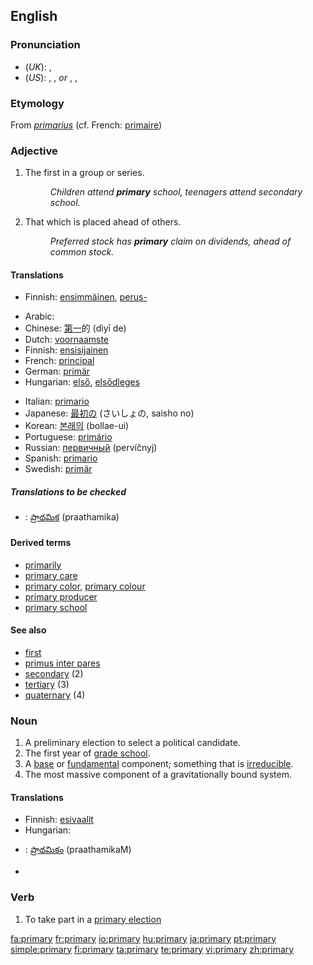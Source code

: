 {{wikipedia}}
==English==

===Pronunciation===
* (''UK''): {{IPA|/ˈpraɪməri/}}, {{SAMPA|/"praIm@ri/}}
* (''US''): {{enPR|prīʹmĕr-ē}}, {{IPA|/ˈpraɪmɛri/}}, {{SAMPA|/"praImEri/}} ''or'' {{enPR|prīʹmə-rē}}, {{IPA|/ˈpraɪməri/}}, {{SAMPA|/"praIm@ri/}}

===Etymology===
From {{L.}} ''[[primarius]]'' (cf. French: [[primaire]])

===Adjective===
{{en-adj}}

# The first in a group or series.
#: ''Children attend '''primary''' school, teenagers attend secondary school.''
# That which is placed ahead of others.
#: ''Preferred stock has '''primary''' claim on dividends, ahead of common stock.''

====Translations====
{{trans-top|The first in a group or series}}
* Finnish: [[ensimmäinen]], [[perus-]]
{{trans-mid}}
{{trans-bottom}}

{{trans-top|That which is placed ahead of others}}
* Arabic: {{Arab|[[اولي]]}} {{IPAchar|(’áwwali)}}
* Chinese: [[第一]]的 (dìyī de)
* Dutch: [[voornaamste]]
* Finnish: [[ensisijainen]]
* French: [[principal#French|principal]]
* German: [[primär]]
* Hungarian: [[első]], [[elsődleges]]
{{trans-mid}}
* Italian: [[primario]]
* Japanese: [[最初]]の (さいしょの, saisho no)
* Korean: [[본래의]] (bollae-ui)
* Portuguese: [[primário]]
* Russian: [[первичный]] (pervíčnyj)
* Spanish: [[primario]]
* Swedish: [[primär]]
{{trans-bottom}}

=====Translations to be checked=====
{{checktrans}}
{{top}}
* {{ttbc|Telugu}}: [[ప్రాథమిక]] (praathamika)
{{mid}}
{{bottom}}

====Derived terms====
* [[primarily]]
* [[primary care]]
* [[primary color]], [[primary colour]]
* [[primary producer]]
* [[primary school]]

====See also====
* [[first]]
* [[primus inter pares]]
* [[secondary]] (2)
* [[tertiary]] (3)
* [[quaternary]] (4)

===Noun===
{{en-noun|primar|ies}}

# A preliminary election to select a political candidate.
# The first year of [[grade school]].
# A [[base]] or [[fundamental]] component; something that is [[irreducible]].
# The most massive component of a gravitationally bound system.

====Translations====
{{trans-top|a preliminary election to select a political candidate}}
* Finnish: [[esivaalit]]
* Hungarian: {{t|hu|előválasztás}}
{{trans-mid}}
{{trans-bottom}}

{{trans-top|the first year of grade school}}
{{trans-mid}}
{{trans-bottom}}

{{trans-top|a base or fundamental component; something that is irreducible}}
{{trans-mid}}
{{trans-bottom}}

{{checktrans-top}}
* {{ttbc|Telugu}}: [[ప్రాథమికం]] (praathamikaM)
{{checktrans-bottom}}

* {{pedialite}}

===Verb===
{{en-verb|[[primaries]]|[[primarying]]|[[primaried]]}}

# {{US}} To take part in a [[primary election]]

[[fa:primary]]
[[fr:primary]]
[[io:primary]]
[[hu:primary]]
[[ja:primary]]
[[pt:primary]]
[[simple:primary]]
[[fi:primary]]
[[ta:primary]]
[[te:primary]]
[[vi:primary]]
[[zh:primary]]